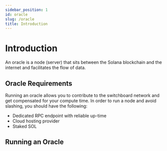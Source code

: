 ```yaml
---
sidebar_position: 1
id: oracle
slug: /oracle
title: Introduction
---
```


# Introduction

An oracle is a node (server) that sits between the Solana blockchain and the internet and facilitates the flow of data.

## Oracle Requirements

Running an oracle allows you to contribute to the switchboard network and get compensated for your compute time. In order to run a node and avoid slashing, you should have the following:

- Dedicated RPC endpoint with reliable up-time
- Cloud hosting provider
- Staked SOL

## Running an Oracle


<!-- TO DO: Update this with activities like create oracle account, stake , etc-->

<MarkdownImage img="/img/adding_new_oracles.png" />
